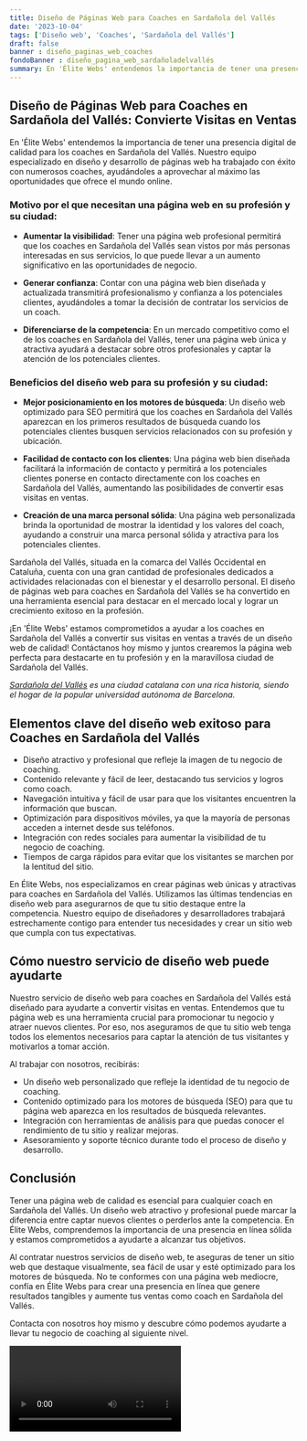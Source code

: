 ```yaml
---
title: Diseño de Páginas Web para Coaches en Sardañola del Vallés
date: '2023-10-04'
tags: ['Diseño web', 'Coaches', 'Sardañola del Vallés']
draft: false
banner : diseño_paginas_web_coaches
fondoBanner : diseño_pagina_web_sardañoladelvallés
summary: En 'Élite Webs' entendemos la importancia de tener una presencia digital de calidad para los coaches en Sardañola del Vallés. Nuestro equipo especializado en diseño y desarrollo de páginas web ha trabajado con éxito con numerosos coaches, ayudándoles a aprovechar al máximo las oportunidades que ofrece el mundo online. 
---
```


## Diseño de Páginas Web para Coaches en Sardañola del Vallés: Convierte Visitas en Ventas

En 'Élite Webs' entendemos la importancia de tener una presencia digital de calidad para los coaches en Sardañola del Vallés. Nuestro equipo especializado en diseño y desarrollo de páginas web ha trabajado con éxito con numerosos coaches, ayudándoles a aprovechar al máximo las oportunidades que ofrece el mundo online. 

### Motivo por el que necesitan una página web en su profesión y su ciudad:

* **Aumentar la visibilidad**: Tener una página web profesional permitirá que los coaches en Sardañola del Vallés sean vistos por más personas interesadas en sus servicios, lo que puede llevar a un aumento significativo en las oportunidades de negocio.

* **Generar confianza**: Contar con una página web bien diseñada y actualizada transmitirá profesionalismo y confianza a los potenciales clientes, ayudándoles a tomar la decisión de contratar los servicios de un coach.

* **Diferenciarse de la competencia**: En un mercado competitivo como el de los coaches en Sardañola del Vallés, tener una página web única y atractiva ayudará a destacar sobre otros profesionales y captar la atención de los potenciales clientes.

### Beneficios del diseño web para su profesión y su ciudad:

* **Mejor posicionamiento en los motores de búsqueda**: Un diseño web optimizado para SEO permitirá que los coaches en Sardañola del Vallés aparezcan en los primeros resultados de búsqueda cuando los potenciales clientes busquen servicios relacionados con su profesión y ubicación.

* **Facilidad de contacto con los clientes**: Una página web bien diseñada facilitará la información de contacto y permitirá a los potenciales clientes ponerse en contacto directamente con los coaches en Sardañola del Vallés, aumentando las posibilidades de convertir esas visitas en ventas.

* **Creación de una marca personal sólida**: Una página web personalizada brinda la oportunidad de mostrar la identidad y los valores del coach, ayudando a construir una marca personal sólida y atractiva para los potenciales clientes.

Sardañola del Vallés, situada en la comarca del Vallés Occidental en Cataluña, cuenta con una gran cantidad de profesionales dedicados a actividades relacionadas con el bienestar y el desarrollo personal. El diseño de páginas web para coaches en Sardañola del Vallés se ha convertido en una herramienta esencial para destacar en el mercado local y lograr un crecimiento exitoso en la profesión. 

¡En 'Élite Webs' estamos comprometidos a ayudar a los coaches en Sardañola del Vallés a convertir sus visitas en ventas a través de un diseño web de calidad! Contáctanos hoy mismo y juntos crearemos la página web perfecta para destacarte en tu profesión y en la maravillosa ciudad de Sardañola del Vallés.

*[Sardañola del Vallés](https://es.wikipedia.org/wiki/Sardanyola_del_Vall%C3%A8s) es una ciudad catalana con una rica historia, siendo el hogar de la popular universidad autónoma de Barcelona.*

<GifSeo />

<Cta />

## Elementos clave del diseño web exitoso para Coaches en Sardañola del Vallés

- Diseño atractivo y profesional que refleje la imagen de tu negocio de coaching.
- Contenido relevante y fácil de leer, destacando tus servicios y logros como coach.
- Navegación intuitiva y fácil de usar para que los visitantes encuentren la información que buscan.
- Optimización para dispositivos móviles, ya que la mayoría de personas acceden a internet desde sus teléfonos.
- Integración con redes sociales para aumentar la visibilidad de tu negocio de coaching.
- Tiempos de carga rápidos para evitar que los visitantes se marchen por la lentitud del sitio.

En Élite Webs, nos especializamos en crear páginas web únicas y atractivas para coaches en Sardañola del Vallés. Utilizamos las últimas tendencias en diseño web para asegurarnos de que tu sitio destaque entre la competencia. Nuestro equipo de diseñadores y desarrolladores trabajará estrechamente contigo para entender tus necesidades y crear un sitio web que cumpla con tus expectativas.

## Cómo nuestro servicio de diseño web puede ayudarte

Nuestro servicio de diseño web para coaches en Sardañola del Vallés está diseñado para ayudarte a convertir visitas en ventas. Entendemos que tu página web es una herramienta crucial para promocionar tu negocio y atraer nuevos clientes. Por eso, nos aseguramos de que tu sitio web tenga todos los elementos necesarios para captar la atención de tus visitantes y motivarlos a tomar acción.

Al trabajar con nosotros, recibirás:

- Un diseño web personalizado que refleje la identidad de tu negocio de coaching.
- Contenido optimizado para los motores de búsqueda (SEO) para que tu página web aparezca en los resultados de búsqueda relevantes.
- Integración con herramientas de análisis para que puedas conocer el rendimiento de tu sitio y realizar mejoras.
- Asesoramiento y soporte técnico durante todo el proceso de diseño y desarrollo.

## Conclusión

Tener una página web de calidad es esencial para cualquier coach en Sardañola del Vallés. Un diseño web atractivo y profesional puede marcar la diferencia entre captar nuevos clientes o perderlos ante la competencia. En Élite Webs, comprendemos la importancia de una presencia en línea sólida y estamos comprometidos a ayudarte a alcanzar tus objetivos.

Al contratar nuestros servicios de diseño web, te aseguras de tener un sitio web que destaque visualmente, sea fácil de usar y esté optimizado para los motores de búsqueda. No te conformes con una página web mediocre, confía en Élite Webs para crear una presencia en línea que genere resultados tangibles y aumente tus ventas como coach en Sardañola del Vallés.

Contacta con nosotros hoy mismo y descubre cómo podemos ayudarte a llevar tu negocio de coaching al siguiente nivel.

<Video />

<CtaBot job='Coaches' city='Sardañola del Vallés'/>

<Gmaps query='Sardañola del Vallés+españa+maps' />
